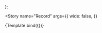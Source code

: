 


<Meta title="@cv/Containers/Record" component={Component} />

<!--👇 We create a “template” of how args map to rendering -->

  <PaperPreview wide={wide}>
    <Component {...args} />
  </PaperPreview>
);

<!-- 👇 The args you need here will depend on your component -->

<!-- TODO: Turn into Compositions https://storybook.js.org/docs/react/writing-stories/build-pages-with-storybook -->

<Story
  name="Record"
  args={{
    wide: false,
  }}
>
  {Template.bind({})}
</Story>
